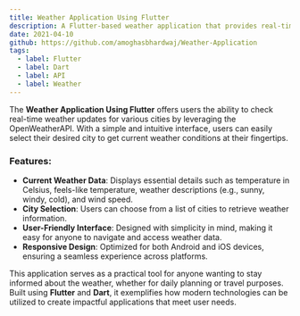 ```yaml
---
title: Weather Application Using Flutter
description: A Flutter-based weather application that provides real-time weather updates using OpenWeatherAPI, allowing users to select a city and view current weather details like temperature, wind speed, and more.
date: 2021-04-10
github: https://github.com/amoghasbhardwaj/Weather-Application
tags:
  - label: Flutter
  - label: Dart
  - label: API
  - label: Weather
---
```


The **Weather Application Using Flutter** offers users the ability to check real-time weather updates for various cities by leveraging the OpenWeatherAPI. With a simple and intuitive interface, users can easily select their desired city to get current weather conditions at their fingertips.

### Features:
- **Current Weather Data**: Displays essential details such as temperature in Celsius, feels-like temperature, weather descriptions (e.g., sunny, windy, cold), and wind speed.
- **City Selection**: Users can choose from a list of cities to retrieve weather information.
- **User-Friendly Interface**: Designed with simplicity in mind, making it easy for anyone to navigate and access weather data.
- **Responsive Design**: Optimized for both Android and iOS devices, ensuring a seamless experience across platforms.

This application serves as a practical tool for anyone wanting to stay informed about the weather, whether for daily planning or travel purposes. Built using **Flutter** and **Dart**, it exemplifies how modern technologies can be utilized to create impactful applications that meet user needs.
